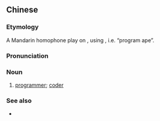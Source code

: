 ==Chinese==
{{zh-forms|type=21}}

===Etymology===
A Mandarin homophone play on {{zh-l|程序員|programmer}}, using {{zh-l|猿|ape}}, i.e. “program ape”.

===Pronunciation===
{{zh-pron
|m=chéngxùyuán
|cat=n
}}

===Noun===
{{zh-noun}}

# {{lb|zh|neologism|humorous}} [[programmer]]; [[coder]]

===See also===
* {{zh-l|碼農}}